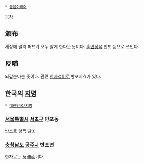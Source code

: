  * [[동음이의어]]

[[목차]]
== 頒布 ==
세상에 널리 퍼뜨려 모두 알게 한다는 뜻이다. [[훈민정음]] 반포 등으로 쓰인다.

== 反哺 ==
되갚는다는 뜻이다. 관련 [[한자]]성어로 반포지효가 있다.

== 한국의 [[지명]] ==
 * [[대한민국/지명]]

=== [[서울특별시]] [[서초구]] 반포동 ===
[[반포동]] 항목 참조.

=== [[충청남도]] [[공주시]] 반포면 ===
한자로는 反浦面이다.
